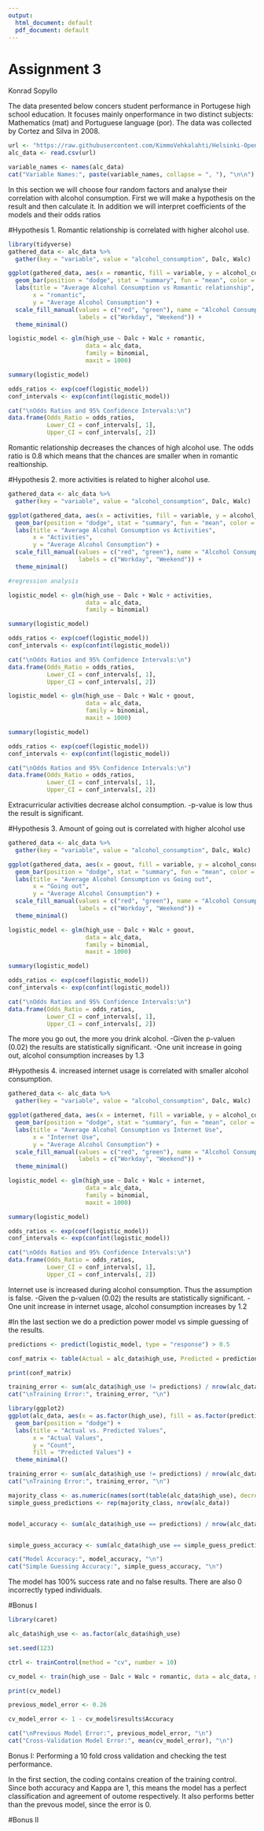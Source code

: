 ```yaml
---
output:
  html_document: default
  pdf_document: default
---
```

# Assignment 3 

Konrad Sopyllo



The data presented below concers student performance in Portugese high school education.  It focuses mainly onperformance in two distinct subjects: Mathematics (mat) and Portuguese language (por). The data was collected by Cortez and Silva in 2008.
```r
url <- "https://raw.githubusercontent.com/KimmoVehkalahti/Helsinki-Open-Data-Science/master/datasets/alc.csv"
alc_data <- read.csv(url)

variable_names <- names(alc_data)
cat("Variable Names:", paste(variable_names, collapse = ", "), "\n\n")

```
In this section we will choose four random factors and analyse their correlation with alcohol consumption. First we will make a hypothesis on the result and then calculate it. In addition we will interpret coefficients of the models and their odds ratios

#Hypothesis 1. Romantic relationship is correlated with higher alcohol use.

```r
library(tidyverse)
gathered_data <- alc_data %>%
  gather(key = "variable", value = "alcohol_consumption", Dalc, Walc)

ggplot(gathered_data, aes(x = romantic, fill = variable, y = alcohol_consumption)) +
  geom_bar(position = "dodge", stat = "summary", fun = "mean", color = "black", alpha = 0.7) +
  labs(title = "Average Alcohol Consumption vs Romantic relationship",
       x = "romantic",
       y = "Average Alcohol Consumption") +
  scale_fill_manual(values = c("red", "green"), name = "Alcohol Consumption",
                    labels = c("Workday", "Weekend")) +
  theme_minimal()

logistic_model <- glm(high_use ~ Dalc + Walc + romantic, 
                      data = alc_data, 
                      family = binomial,
                      maxit = 1000)

summary(logistic_model)

odds_ratios <- exp(coef(logistic_model))
conf_intervals <- exp(confint(logistic_model))

cat("\nOdds Ratios and 95% Confidence Intervals:\n")
data.frame(Odds_Ratio = odds_ratios, 
           Lower_CI = conf_intervals[, 1], 
           Upper_CI = conf_intervals[, 2])

```
Romantic relationship decreases the chances of high alcohol use. The odds ratio is 0.8 which means that the chances are smaller when in romantic realtionship. 

#Hypothesis 2. more activities is related to higher alcohol use. 
```r
gathered_data <- alc_data %>%
  gather(key = "variable", value = "alcohol_consumption", Dalc, Walc)

ggplot(gathered_data, aes(x = activities, fill = variable, y = alcohol_consumption)) +
  geom_bar(position = "dodge", stat = "summary", fun = "mean", color = "black", alpha = 0.7) +
  labs(title = "Average Alcohol Consumption vs Activities",
       x = "Activities",
       y = "Average Alcohol Consumption") +
  scale_fill_manual(values = c("red", "green"), name = "Alcohol Consumption",
                    labels = c("Workday", "Weekend")) +
  theme_minimal()

#regression analysis

logistic_model <- glm(high_use ~ Dalc + Walc + activities, 
                      data = alc_data, 
                      family = binomial)

summary(logistic_model)

odds_ratios <- exp(coef(logistic_model))
conf_intervals <- exp(confint(logistic_model))

cat("\nOdds Ratios and 95% Confidence Intervals:\n")
data.frame(Odds_Ratio = odds_ratios, 
           Lower_CI = conf_intervals[, 1], 
           Upper_CI = conf_intervals[, 2])

logistic_model <- glm(high_use ~ Dalc + Walc + goout, 
                      data = alc_data, 
                      family = binomial,
                      maxit = 1000)

summary(logistic_model)

odds_ratios <- exp(coef(logistic_model))
conf_intervals <- exp(confint(logistic_model))

cat("\nOdds Ratios and 95% Confidence Intervals:\n")
data.frame(Odds_Ratio = odds_ratios, 
           Lower_CI = conf_intervals[, 1], 
           Upper_CI = conf_intervals[, 2])
```
Extracurricular activities decrease alchol consumption.
-p-value is low thus the result is significant. 


#Hypothesis 3. Amount of going out is correlated with higher alcohol use

```r
gathered_data <- alc_data %>%
  gather(key = "variable", value = "alcohol_consumption", Dalc, Walc)

ggplot(gathered_data, aes(x = goout, fill = variable, y = alcohol_consumption)) +
  geom_bar(position = "dodge", stat = "summary", fun = "mean", color = "black", alpha = 0.7) +
  labs(title = "Average Alcohol Consumption vs Going out",
       x = "Going out",
       y = "Average Alcohol Consumption") +
  scale_fill_manual(values = c("red", "green"), name = "Alcohol Consumption",
                    labels = c("Workday", "Weekend")) +
  theme_minimal()

logistic_model <- glm(high_use ~ Dalc + Walc + goout, 
                      data = alc_data, 
                      family = binomial,
                      maxit = 1000)

summary(logistic_model)

odds_ratios <- exp(coef(logistic_model))
conf_intervals <- exp(confint(logistic_model))

cat("\nOdds Ratios and 95% Confidence Intervals:\n")
data.frame(Odds_Ratio = odds_ratios, 
           Lower_CI = conf_intervals[, 1], 
           Upper_CI = conf_intervals[, 2])

```
The more you go out, the more you drink alcohol. 
-Given the p-valuen (0.02) the results are statistically significant. 
-One unit increase in going out, alcohol consumption increases by 1.3


#Hypothesis 4. increased internet usage is correlated with smaller alcohol consumption.

```r
gathered_data <- alc_data %>%
  gather(key = "variable", value = "alcohol_consumption", Dalc, Walc)

ggplot(gathered_data, aes(x = internet, fill = variable, y = alcohol_consumption)) +
  geom_bar(position = "dodge", stat = "summary", fun = "mean", color = "black", alpha = 0.7) +
  labs(title = "Average Alcohol Consumption vs Internet Use",
       x = "Internet Use",
       y = "Average Alcohol Consumption") +
  scale_fill_manual(values = c("red", "green"), name = "Alcohol Consumption",
                    labels = c("Workday", "Weekend")) +
  theme_minimal()

logistic_model <- glm(high_use ~ Dalc + Walc + internet, 
                      data = alc_data, 
                      family = binomial,
                      maxit = 1000)

summary(logistic_model)

odds_ratios <- exp(coef(logistic_model))
conf_intervals <- exp(confint(logistic_model))

cat("\nOdds Ratios and 95% Confidence Intervals:\n")
data.frame(Odds_Ratio = odds_ratios, 
           Lower_CI = conf_intervals[, 1], 
           Upper_CI = conf_intervals[, 2])


```
Internet use is increased during alcohol consumption. Thus the assumption is false.
-Given the p-valuen (0.02) the results are statistically significant. 
-One unit increase in internet usage, alcohol consumption increases by 1.2


#In the last section we do a prediction power model vs simple guessing of the results. 
```r
predictions <- predict(logistic_model, type = "response") > 0.5

conf_matrix <- table(Actual = alc_data$high_use, Predicted = predictions)

print(conf_matrix)

training_error <- sum(alc_data$high_use != predictions) / nrow(alc_data)
cat("\nTraining Error:", training_error, "\n")

library(ggplot2)
ggplot(alc_data, aes(x = as.factor(high_use), fill = as.factor(predictions))) +
  geom_bar(position = "dodge") +
  labs(title = "Actual vs. Predicted Values",
       x = "Actual Values",
       y = "Count",
       fill = "Predicted Values") +
  theme_minimal()

training_error <- sum(alc_data$high_use != predictions) / nrow(alc_data)
cat("\nTraining Error:", training_error, "\n")

majority_class <- as.numeric(names(sort(table(alc_data$high_use), decreasing = TRUE)[1]))
simple_guess_predictions <- rep(majority_class, nrow(alc_data))


model_accuracy <- sum(alc_data$high_use == predictions) / nrow(alc_data)


simple_guess_accuracy <- sum(alc_data$high_use == simple_guess_predictions) / nrow(alc_data)

cat("Model Accuracy:", model_accuracy, "\n")
cat("Simple Guessing Accuracy:", simple_guess_accuracy, "\n")

```

The model has 100% success rate and no false results. There are also 0 incorrectly typed individuals. 

#Bonus I

```r
library(caret)

alc_data$high_use <- as.factor(alc_data$high_use)

set.seed(123)

ctrl <- trainControl(method = "cv", number = 10)

cv_model <- train(high_use ~ Dalc + Walc + romantic, data = alc_data, method = "glm", family = binomial, trControl = ctrl)

print(cv_model)

previous_model_error <- 0.26  

cv_model_error <- 1 - cv_model$results$Accuracy

cat("\nPrevious Model Error:", previous_model_error, "\n")
cat("Cross-Validation Model Error:", mean(cv_model_error), "\n")

```

Bonus I: Performing a 10 fold cross validation and checking the test performance. 

In the first section, the coding contains creation of the training control. Since both accuracy and Kappa are 1, this means the model has a perfect classification and agreement of outome respectively. It also performs better than the prevous model, since the error is 0.

#Bonus II

